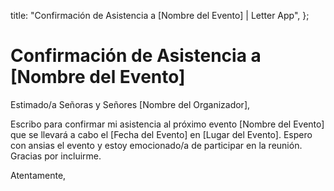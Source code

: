   title: "Confirmación de Asistencia a [Nombre del Evento] | Letter App",
};

# Confirmación de Asistencia a [Nombre del Evento]

Estimado/a Señoras y Señores [Nombre del Organizador],

Escribo para confirmar mi asistencia al próximo evento [Nombre del Evento] que se llevará a cabo el [Fecha del Evento] en [Lugar del Evento]. Espero con ansias el evento y estoy emocionado/a de participar en la reunión. Gracias por incluirme.

Atentamente,
